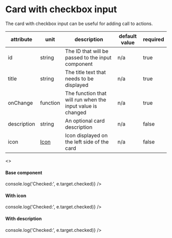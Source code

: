 

<Meta title="JSX/Cards/Card with checkbox" />

# Card with checkbox input

The card with checkbox input can be useful for adding call to actions.

| attribute   | unit                                            | description                                                | default value | required |
| ----------- | ----------------------------------------------- | ---------------------------------------------------------- | ------------- | -------- |
| id          | string                                          | The ID that will be passed to the input component          | n/a           | true     |
| title       | string                                          | The title text that needs to be displayed                  | n/a           | true     |
| onChange    | function                                        | The function that will run when the input value is changed | n/a           | true    |
| description | string                                          | An optional card description                               | n/a           | false     |
| icon        | [Icon](?path=/story/jsx-cards-intro--page#icon) | Icon displayed on the left side of the card                | n/a           | false    |

<Preview>
  <>
    <div className="bg-grey-100" style={{ padding: 16 }}>
      <h4 className="p-h4 mt48">Base component</h4>
      <CardWithCheckbox
        id="card-with-checkbox-1"
        title="Card with Checkbox"
        onChange={(e) => console.log('Checked:', e.target.checked)}
      />
      <h4 className="p-h4 mt48">With icon</h4>
      <CardWithCheckbox
        id="card-with-checkbox-2"
        title="Card with Checkbox"
        icon={featherLogo}
        onChange={(e) => console.log('Checked:', e.target.checked)}
      />
      <h4 className="p-h4 mt48">With description</h4>
      <CardWithCheckbox
        id="card-with-checkbox-3"
        title="Card with Checkbox"
        description="Praesent euismod porta odio at tempus. Aenean urna massa, facilisis malesuada eros at, rhoncus imperdiet nunc"
        icon={featherLogo}
        onChange={(e) => console.log('Checked:', e.target.checked)}
      />
    </div>
  </>
</Preview>
